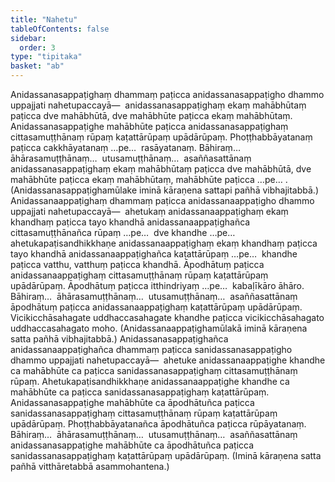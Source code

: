 ```yaml
---
title: "Nahetu"
tableOfContents: false
sidebar:
  order: 3
type: "tipitaka"
basket: "ab"
---
```



<DynamicBreadcrumb />

<Division number="17">

<Paragraph number="2974">
Anidassanasappaṭighaṃ dhammaṃ paṭicca anidassanasappaṭigho dhammo uppajjati nahetupaccayā—  anidassanasappaṭighaṃ ekaṃ mahābhūtaṃ paṭicca dve mahābhūtā, dve mahābhūte paṭicca ekaṃ mahābhūtaṃ. Anidassanasappaṭighe mahābhūte paṭicca anidassanasappaṭighaṃ cittasamuṭṭhānaṃ rūpaṃ kaṭattārūpaṃ upādārūpaṃ. Phoṭṭhabbāyatanaṃ paṭicca cakkhāyatanaṃ …pe…  rasāyatanaṃ. Bāhiraṃ…  āhārasamuṭṭhānaṃ…  utusamuṭṭhānaṃ…  asaññasattānaṃ anidassanasappaṭighaṃ ekaṃ mahābhūtaṃ paṭicca dve mahābhūtā, dve mahābhūte paṭicca ekaṃ mahābhūtaṃ, mahābhūte paṭicca …pe… .
</Paragraph>

<Paragraph number="2975">
(Anidassanasappaṭighamūlake iminā kāraṇena sattapi pañhā vibhajitabbā.)
</Paragraph>

</Division>
<Division number="18">

<Paragraph number="2976">
Anidassanaappaṭighaṃ dhammaṃ paṭicca anidassanaappaṭigho dhammo uppajjati nahetupaccayā—  ahetukaṃ anidassanaappaṭighaṃ ekaṃ khandhaṃ paṭicca tayo khandhā anidassanaappaṭighañca cittasamuṭṭhānañca rūpaṃ …pe…  dve khandhe …pe…  ahetukapaṭisandhikkhaṇe anidassanaappaṭighaṃ ekaṃ khandhaṃ paṭicca tayo khandhā anidassanaappaṭighañca kaṭattārūpaṃ …pe…  khandhe paṭicca vatthu, vatthuṃ paṭicca khandhā. Āpodhātuṃ paṭicca anidassanaappaṭighaṃ cittasamuṭṭhānaṃ rūpaṃ kaṭattārūpaṃ upādārūpaṃ. Āpodhātuṃ paṭicca itthindriyaṃ …pe…  kabaḷīkāro āhāro. Bāhiraṃ…  āhārasamuṭṭhānaṃ…  utusamuṭṭhānaṃ…  asaññasattānaṃ āpodhātuṃ paṭicca anidassanaappaṭighaṃ kaṭattārūpaṃ upādārūpaṃ. Vicikicchāsahagate uddhaccasahagate khandhe paṭicca vicikicchāsahagato uddhaccasahagato moho.
</Paragraph>

<Paragraph number="2977">
(Anidassanaappaṭighamūlakā iminā kāraṇena satta pañhā vibhajitabbā.)
</Paragraph>

</Division>
<Division number="19">

<Paragraph number="2978">
Anidassanasappaṭighañca anidassanaappaṭighañca dhammaṃ paṭicca sanidassanasappaṭigho dhammo uppajjati nahetupaccayā—  ahetuke anidassanaappaṭighe khandhe ca mahābhūte ca paṭicca sanidassanasappaṭighaṃ cittasamuṭṭhānaṃ rūpaṃ. Ahetukapaṭisandhikkhaṇe anidassanaappaṭighe khandhe ca mahābhūte ca paṭicca sanidassanasappaṭighaṃ kaṭattārūpaṃ. Anidassanasappaṭighe mahābhūte ca āpodhātuñca paṭicca sanidassanasappaṭighaṃ cittasamuṭṭhānaṃ rūpaṃ kaṭattārūpaṃ upādārūpaṃ. Phoṭṭhabbāyatanañca āpodhātuñca paṭicca rūpāyatanaṃ. Bāhiraṃ…  āhārasamuṭṭhānaṃ…  utusamuṭṭhānaṃ…  asaññasattānaṃ anidassanasappaṭighe mahābhūte ca āpodhātuñca paṭicca sanidassanasappaṭighaṃ kaṭattārūpaṃ upādārūpaṃ.
</Paragraph>

<Paragraph number="2979">
(Iminā kāraṇena satta pañhā vitthāretabbā asammohantena.)
</Paragraph>
</Division>
